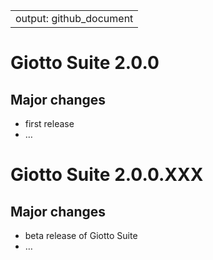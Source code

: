 
---
output: github_document
---


# Giotto Suite 2.0.0


## Major changes
-   first release  
-   …



# Giotto Suite 2.0.0.XXX

## Major changes
-   beta release of Giotto Suite  
-   …






